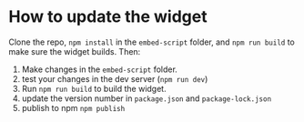 # How to update the widget

Clone the repo, `npm install` in the `embed-script` folder, and `npm run build` to make sure the widget builds. 
Then:

1. Make changes in the `embed-script` folder.
2. test your changes in the dev server (`npm run dev`)
3. Run `npm run build` to build the widget.
4. update the version number in `package.json` and `package-lock.json`
5. publish to npm `npm publish`

